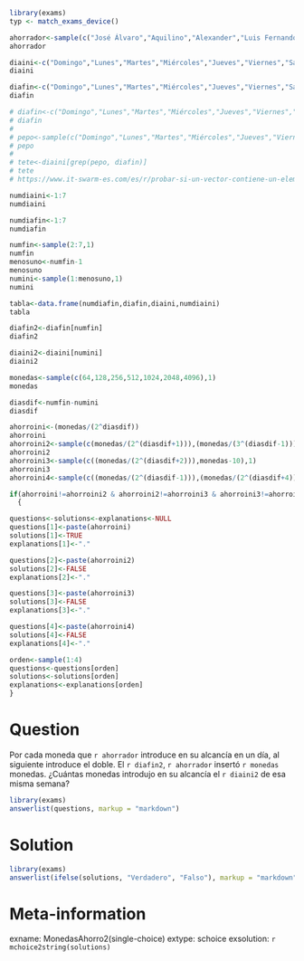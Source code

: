 ```r
library(exams)
typ <- match_exams_device()

ahorrador<-sample(c("José Álvaro","Aquilino","Alexander","Luis Fernando","Juan Manuel","Santiago","Emiliano"),1)
ahorrador

diaini<-c("Domingo","Lunes","Martes","Miércoles","Jueves","Viernes","Sábado")
diaini

diafin<-c("Domingo","Lunes","Martes","Miércoles","Jueves","Viernes","Sábado")
diafin

# diafin<-c("Domingo","Lunes","Martes","Miércoles","Jueves","Viernes","Sábado")
# diafin
# 
# pepo<-sample(c("Domingo","Lunes","Martes","Miércoles","Jueves","Viernes","Sábado"),1)
# pepo
# 
# tete<-diaini[grep(pepo, diafin)]
# tete
# https://www.it-swarm-es.com/es/r/probar-si-un-vector-contiene-un-elemento-dado/967392780/

numdiaini<-1:7 
numdiaini 

numdiafin<-1:7
numdiafin

numfin<-sample(2:7,1)
numfin
menosuno<-numfin-1
menosuno
numini<-sample(1:menosuno,1)
numini

tabla<-data.frame(numdiafin,diafin,diaini,numdiaini)
tabla

diafin2<-diafin[numfin]
diafin2

diaini2<-diaini[numini]
diaini2

monedas<-sample(c(64,128,256,512,1024,2048,4096),1)
monedas

diasdif<-numfin-numini
diasdif

ahorroini<-(monedas/(2^diasdif))
ahorroini
ahorroini2<-sample(c(monedas/(2^(diasdif+1))),(monedas/(3^(diasdif-1))),1)
ahorroini2
ahorroini3<-sample(c((monedas/(2^(diasdif+2))),monedas-10),1)
ahorroini3
ahorroini4<-sample(c((monedas/(2^(diasdif-1))),(monedas/(2^(diasdif+4)))),1)

if(ahorroini!=ahorroini2 & ahorroini2!=ahorroini3 & ahorroini3!=ahorroini4)
  {

questions<-solutions<-explanations<-NULL
questions[1]<-paste(ahorroini)
solutions[1]<-TRUE
explanations[1]<-"."

questions[2]<-paste(ahorroini2)
solutions[2]<-FALSE
explanations[2]<-"."

questions[3]<-paste(ahorroini3)
solutions[3]<-FALSE
explanations[3]<-"."

questions[4]<-paste(ahorroini4)
solutions[4]<-FALSE
explanations[4]<-"."

orden<-sample(1:4)
questions<-questions[orden]
solutions<-solutions[orden]
explanations<-explanations[orden]
}
```

Question
========
Por cada moneda que `r ahorrador` introduce en su alcancía en un día, al siguiente introduce el doble. El `r diafin2`, `r ahorrador` insertó `r monedas` monedas. ¿Cuántas monedas introdujo en su alcancía el `r diaini2` de esa misma semana?


```r
library(exams)
answerlist(questions, markup = "markdown")
```

Solution
========
```r
library(exams)
answerlist(ifelse(solutions, "Verdadero", "Falso"), markup = "markdown")
```

Meta-information
================
exname: MonedasAhorro2(single-choice)
extype: schoice
exsolution: `r mchoice2string(solutions)`